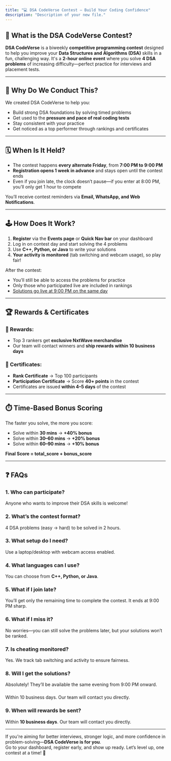 ```yaml
---
title: "💻 DSA CodeVerse Contest – Build Your Coding Confidence"
description: "Description of your new file."
---
```


## **📌 What is the DSA CodeVerse Contest?**

**DSA CodeVerse** is a biweekly **competitive programming contest** designed to help you improve your **Data Structures and Algorithms (DSA)** skills in a fun, challenging way. It's a **2-hour online event** where you solve **4 DSA problems** of increasing difficulty—perfect practice for interviews and placement tests.

---

## **🧠 Why Do We Conduct This?**

We created DSA CodeVerse to help you:

- Build strong DSA foundations by solving timed problems
- Get used to the **pressure and pace of real coding tests**
- Stay consistent with your practice
- Get noticed as a top performer through rankings and certificates

---

## **🗓️ When Is It Held?**

- The contest happens **every alternate Friday**, from **7:00 PM to 9:00 PM**
- **Registration opens 1 week in advance** and stays open until the contest ends
- Even if you join late, the clock doesn’t pause—if you enter at 8:00 PM, you’ll only get 1 hour to compete

You’ll receive contest reminders via **Email, WhatsApp, and Web Notifications**.

---

## **🕹️ How Does It Work?**

1. **Register** via the **Events page** or **Quick Nav bar** on your dashboard
2. Log in on contest day and start solving the 4 problems
3. Use **C\+\+, Python, or Java** to write your solutions
4. **Your activity is monitored** (tab switching and webcam usage), so play fair\!

After the contest:

- You’ll still be able to access the problems for practice
- Only those who participated live are included in rankings
- [<u>Solutions go live at 9:00 PM on the same day</u>](https://learning.ccbp.in/event-details/78714ea9-4480-4739-a6ae-3f5aead2fad5)

---

## **🏆 Rewards & Certificates**

### **🎁 Rewards:**

- Top 3 rankers get **exclusive NxtWave merchandise**
- Our team will contact winners and **ship rewards within 10 business days**

### **📄 Certificates:**

- **Rank Certificate** → Top 100 participants
- **Participation Certificate** → Score **40\+ points** in the contest
- Certificates are issued **within 4–5 days** of the contest

---

## **⏱️ Time-Based Bonus Scoring**

The faster you solve, the more you score:

- Solve within **30 mins** → **\+40% bonus**
- Solve within **30–60 mins** → **\+20% bonus**
- Solve within **60–90 mins** → **\+10% bonus**

**Final Score = total_score \+ bonus_score**

---

## **❓ FAQs**

### **1. Who can participate?**

Anyone who wants to improve their DSA skills is welcome\!

### **2. What’s the contest format?**

4 DSA problems (easy → hard) to be solved in 2 hours.

### **3. What setup do I need?**

Use a laptop/desktop with webcam access enabled.

### **4. What languages can I use?**

You can choose from **C\+\+, Python, or Java**.

### **5. What if I join late?**

You’ll get only the remaining time to complete the contest. It ends at 9:00 PM sharp.

### **6. What if I miss it?**

No worries—you can still solve the problems later, but your solutions won’t be ranked.

### **7. Is cheating monitored?**

Yes. We track tab switching and activity to ensure fairness.

### **8. Will I get the solutions?**

Absolutely\! They’ll be available the same evening from 9:00 PM onward.

### 

<Accordion title="9. When will rewards be sent?" defaultOpen="false" icon="sparkles" iconType="regular">
  Within 10 business days. Our team will contact you directly.
</Accordion>

### **9. When will rewards be sent?**

Within **10 business days**. Our team will contact you directly.

---

If you're aiming for better interviews, stronger logic, and more confidence in problem-solving—**DSA CodeVerse is for you**.\
Go to your dashboard, register early, and show up ready. Let’s level up, one contest at a time\! 🚀
